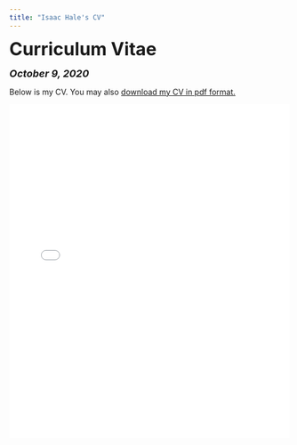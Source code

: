 ```yaml
---
title: "Isaac Hale's CV"
---
```


<head>

<!-- Global site tag (gtag.js) - Google Analytics -->
<script async src="https://www.googletagmanager.com/gtag/js?id=UA-140699540-1"></script>
<script>
  window.dataLayer = window.dataLayer || [];
  function gtag(){dataLayer.push(arguments);}
  gtag('js', new Date());

  gtag('config', 'UA-140699540-1');
</script>
</head>


<font size="+3"><b>Curriculum Vitae</b></font>

<font size="+1"><b><i>October 9, 2020</b></i></font>

<html>
Below is my CV. You may also <a href="files/Isaac Hale CV 10-9-20.pdf">download my CV in pdf format.</a>

<embed src="files/Isaac Hale CV 10-9-20.pdf" type="application/pdf" width="100%" height="600px" />
</body>
</html>